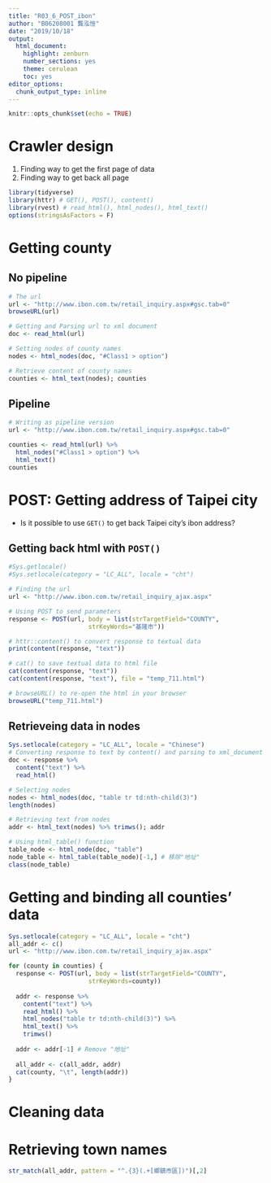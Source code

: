 ```yaml
---
title: "R03_6_POST_ibon"
author: "B06208001 龔泓愷"
date: "2019/10/18"
output:
  html_document:
    highlight: zenburn
    number_sections: yes
    theme: cerulean
    toc: yes
editor_options:
  chunk_output_type: inline
---
```


```r
knitr::opts_chunk$set(echo = TRUE)
```

# Crawler design
1. Finding way to get the first page of data
2. Finding way to get back all page



```r
library(tidyverse)
library(httr) # GET(), POST(), content()
library(rvest) # read_html(), html_nodes(), html_text()
options(stringsAsFactors = F)
```


# Getting county

## No pipeline

```r
# The url
url <- "http://www.ibon.com.tw/retail_inquiry.aspx#gsc.tab=0"
browseURL(url)

# Getting and Parsing url to xml document
doc <- read_html(url)

# Setting nodes of county names
nodes <- html_nodes(doc, "#Class1 > option")

# Retrieve content of county names
counties <- html_text(nodes); counties
```

## Pipeline
```r
# Writing as pipeline version
url <- "http://www.ibon.com.tw/retail_inquiry.aspx#gsc.tab=0"

counties <- read_html(url) %>%
  html_nodes("#Class1 > option") %>%
  html_text()
counties
```

# POST: Getting address of Taipei city
- Is it possible to use `GET()` to get back Taipei city's ibon address?

## Getting back html with `POST()`
```r
#Sys.getlocale()
#Sys.setlocale(category = "LC_ALL", locale = "cht")

# Finding the url
url <- "http://www.ibon.com.tw/retail_inquiry_ajax.aspx"

# Using POST to send parameters
response <- POST(url, body = list(strTargetField="COUNTY", 
                      strKeyWords="基隆市"))

# httr::content() to convert response to textual data
print(content(response, "text"))

# cat() to save textual data to html file
cat(content(response, "text"))
cat(content(response, "text"), file = "temp_711.html")

# browseURL() to re-open the html in your browser
browseURL("temp_711.html")
```

## Retrieveing data in nodes
```r
Sys.setlocale(category = "LC_ALL", locale = "Chinese")
# Converting response to text by content() and parsing to xml_document by read_html(), assign to var 'doc'
doc <- response %>%
  content("text") %>%
  read_html()

# Selecting nodes
nodes <- html_nodes(doc, "table tr td:nth-child(3)")
length(nodes)

# Retrieving text from nodes
addr <- html_text(nodes) %>% trimws(); addr

# Using html_table() function
table_node <- html_node(doc, "table")
node_table <- html_table(table_node)[-1,] # 移除"地址"
class(node_table)
```

# Getting and binding all counties' data

```r
Sys.setlocale(category = "LC_ALL", locale = "cht")
all_addr <- c()
url <- "http://www.ibon.com.tw/retail_inquiry_ajax.aspx"

for (county in counties) {
  response <- POST(url, body = list(strTargetField="COUNTY", 
                      strKeyWords=county))
  
  addr <- response %>%
    content("text") %>%
    read_html() %>%
    html_nodes("table tr td:nth-child(3)") %>%
    html_text() %>%
    trimws()
  
  addr <- addr[-1] # Remove "地址"
  
  all_addr <- c(all_addr, addr)
  cat(county, "\t", length(addr))
}

```


# Cleaning data

# Retrieving town names 
```r
str_match(all_addr, pattern = "^.{3}(.+[鄉鎮市區])")[,2]
```

